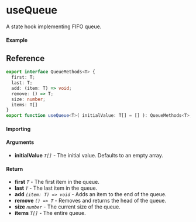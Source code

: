 
<Meta title="State/useQueue" component={Example} />

# useQueue

A state hook implementing FIFO queue.

#### Example

<Canvas>
  <Story story={Example} inline />
</Canvas>

## Reference

```ts
export interface QueueMethods<T> {
  first: T;
  last: T;
  add: (item: T) => void;
  remove: () => T;
  size: number;
  items: T[]
}
export function useQueue<T>( initialValue: T[] = [] ): QueueMethods<T>;
```

#### Importing

<ImportPath />

#### Arguments

- **initialValue** _`T[]`_ - The initial value. Defaults to an empty array.

#### Return

- **first** _`T`_ - The first item in the queue.
- **last** _`T`_ - The last item in the queue.
- **add** _`(item: T) => void`_ - Adds an item to the end of the queue.
- **remove** _`() => T`_ - Removes and returns the head of the queue.
- **size** _`number`_ - The current size of the queue.
- **items** _`T[]`_ - The entire queue.
